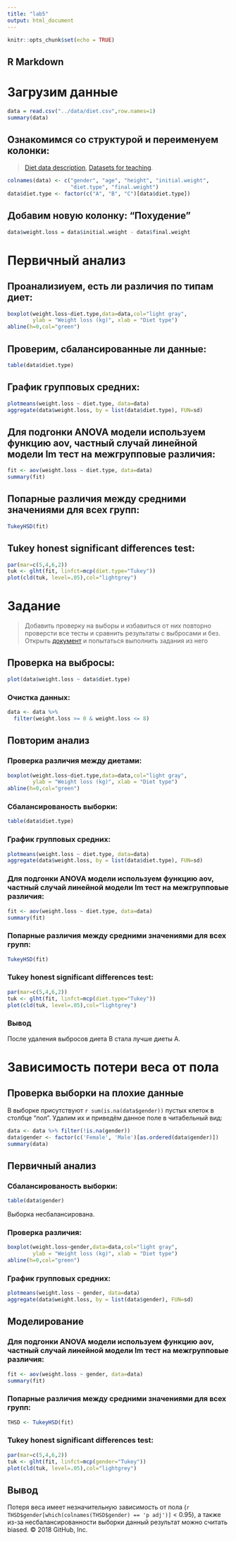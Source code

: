 ---
title: "lab5"
output: html_document
---

```{r setup, include=FALSE}
knitr::opts_chunk$set(echo = TRUE)
```

## R Markdown

# Загрузим данные
```{r}
data = read.csv("../data/diet.csv",row.names=1)
summary(data)
```

## Ознакомимся со структурой и переименуем колонки:
>[Diet data description](https://www.sheffield.ac.uk/polopoly_fs/1.547015!/file/Diet_data_description.docx), [Datasets for teaching](https://www.sheffield.ac.uk/mash/data).

```{r}
colnames(data) <- c("gender", "age", "height", "initial.weight", 
                    "diet.type", "final.weight")
data$diet.type <- factor(c("A", "B", "C")[data$diet.type])
```

## Добавим новую колонку: "Похудение"
```{r}
data$weight.loss = data$initial.weight - data$final.weight
```

# Первичный анализ

## Проанализиуем, есть ли различия по типам диет:
```{r}
boxplot(weight.loss~diet.type,data=data,col="light gray",
        ylab = "Weight loss (kg)", xlab = "Diet type")
abline(h=0,col="green")
```

## Проверим, сбалансированные ли данные:
```{r}
table(data$diet.type)
```

## График групповых средних:
```{r}
plotmeans(weight.loss ~ diet.type, data=data)
aggregate(data$weight.loss, by = list(data$diet.type), FUN=sd)
```


## Для подгонки ANOVA модели используем функцию aov, частный случай линейной модели lm тест на межгрупповые различия:
```{r}
fit <- aov(weight.loss ~ diet.type, data=data)
summary(fit)
```

## Попарные различия между средними значениями для всех групп:
```{r}
TukeyHSD(fit)
```

## Tukey honest significant differences test:
```{r}
par(mar=c(5,4,6,2))
tuk <- glht(fit, linfct=mcp(diet.type="Tukey"))
plot(cld(tuk, level=.05),col="lightgrey")
```

# Задание
>Добавить проверку на выборы и избавиться от них повторно проверсти все тесты и сравнить результаты с выбросами и без. Открыть [документ](https://www.sheffield.ac.uk/polopoly_fs/1.547015!/file/Diet_data_description.docx) и попытаться выполнить задания из него

## Проверка на выбросы:
```{r}
plot(data$weight.loss ~ data$diet.type)
```

### Очистка данных:
```{r}
data <- data %>%
  filter(weight.loss >= 0 & weight.loss <= 8)
```

## Повторим анализ

### Проверка различия между диетами:
```{r}
boxplot(weight.loss~diet.type,data=data,col="light gray",
        ylab = "Weight loss (kg)", xlab = "Diet type")
abline(h=0,col="green")
```

### Сбалансированость выборки:
```{r}
table(data$diet.type)
```

### График групповых средних:
```{r}
plotmeans(weight.loss ~ diet.type, data=data)
aggregate(data$weight.loss, by = list(data$diet.type), FUN=sd)
```

### Для подгонки ANOVA модели используем функцию aov, частный случай линейной модели lm тест на межгрупповые различия:
```{r}
fit <- aov(weight.loss ~ diet.type, data=data)
summary(fit)
```

### Попарные различия между средними значениями для всех групп:
```{r}
TukeyHSD(fit)
```

### Tukey honest significant differences test:
```{r}
par(mar=c(5,4,6,2))
tuk <- glht(fit, linfct=mcp(diet.type="Tukey"))
plot(cld(tuk, level=.05),col="lightgrey")
```

### Вывод
После удаления выбросов диета B стала лучше диеты A.

# Зависимость потери веса от пола

## Проверка выборки на плохие данные
В выборке присутствуют `r sum(is.na(data$gender))` пустых клеток в столбце "пол".
Удалим их и приведём данное поле в читабельный вид:

```{r}
data <- data %>% filter(!is.na(gender))
data$gender <- factor(c('Female', 'Male')[as.ordered(data$gender)])
summary(data)
```

## Первичный анализ

### Сбалансированость выборки:
```{r}
table(data$gender)
```

Выборка несбалансирована.

### Проверка различия:
```{r}
boxplot(weight.loss~gender,data=data,col="light gray",
        ylab = "Weight loss (kg)", xlab = "Diet type")
abline(h=0,col="green")
```

### График групповых средних:
```{r}
plotmeans(weight.loss ~ gender, data=data)
aggregate(data$weight.loss, by = list(data$gender), FUN=sd)
```

## Моделирование

### Для подгонки ANOVA модели используем функцию aov, частный случай линейной модели lm тест на межгрупповые различия:
```{r}
fit <- aov(weight.loss ~ gender, data=data)
summary(fit)
```

### Попарные различия между средними значениями для всех групп:
```{r}
THSD <- TukeyHSD(fit)
```

### Tukey honest significant differences test:
```{r}
par(mar=c(5,4,6,2))
tuk <- glht(fit, linfct=mcp(gender="Tukey"))
plot(cld(tuk, level=.05),col="lightgrey")
```

## Вывод
Потеря веса имеет незначительную зависимость от пола (`r THSD$gender[which(colnames(THSD$gender) == 'p adj')]` < 0.95),  а также из-за несбалансированности выборки данный результат можно считать biased.
© 2018 GitHub, Inc.